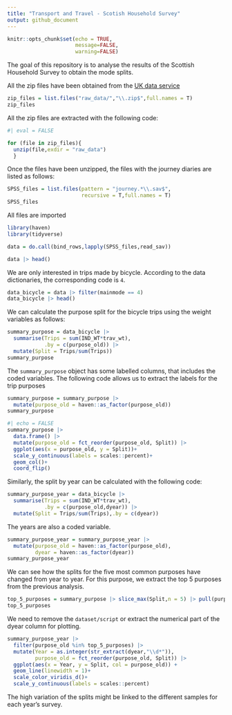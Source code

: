 ```yaml
---
title: "Transport and Travel - Scotish Household Survey"
output: github_document
---
```


```r
knitr::opts_chunk$set(echo = TRUE,
                      message=FALSE,
                      warning=FALSE)
```

The goal of this repository is to analyse the results of the Scottish Household Survey to obtain the mode splits.

All the zip files have been obtained from the [UK data service](https://beta.ukdataservice.ac.uk/datacatalogue/studies/study?id=8775)


```r
zip_files = list.files("raw_data/","\\.zip$",full.names = T)
zip_files
```
All the zip files are extracted with the following code:
```r
#| eval = FALSE

for (file in zip_files){  
  unzip(file,exdir = "raw_data")
  }
```


Once the files have been unzipped, the files with the journey diaries are listed as follows: 

```r
SPSS_files = list.files(pattern = "journey.*\\.sav$",
                        recursive = T,full.names = T)
SPSS_files
```

All files are imported 

```r
library(haven)
library(tidyverse)

data = do.call(bind_rows,lapply(SPSS_files,read_sav))

data |> head()
```
We are only interested in trips made by bicycle. According to the data dictionaries, the corresponding code is `4`.
```r
data_bicycle = data |> filter(mainmode == 4)
data_bicycle |> head()
```
We can calculate the purpose split for the bicycle trips using the weight variables as follows:
```r
summary_purpose = data_bicycle |>
  summarise(Trips = sum(IND_WT*trav_wt),
            .by = c(purpose_old)) |> 
  mutate(Split = Trips/sum(Trips))
summary_purpose
```

The `summary_purpose` object has some labelled columns, that includes the coded variables. The following code allows us to extract the labels for the trip purposes 

```r
summary_purpose = summary_purpose |> 
  mutate(purpose_old = haven::as_factor(purpose_old))
summary_purpose
```

```r
#| echo = FALSE
summary_purpose |>
  data.frame() |> 
  mutate(purpose_old = fct_reorder(purpose_old, Split)) |> 
  ggplot(aes(x = purpose_old, y = Split))+
  scale_y_continuous(labels = scales::percent)+
  geom_col()+
  coord_flip()
```

Similarly, the split by year can be calculated with the following code:

```r
summary_purpose_year = data_bicycle |>
  summarise(Trips = sum(IND_WT*trav_wt),
            .by = c(purpose_old,dyear)) |> 
  mutate(Split = Trips/sum(Trips),.by = c(dyear))
```

The years are also a coded variable.

```r
summary_purpose_year = summary_purpose_year |>
  mutate(purpose_old = haven::as_factor(purpose_old),
         dyear = haven::as_factor(dyear))
summary_purpose_year
```
We can see how the splits for the five most common purposes have changed from year to year. For this purpose, we extract the top 5 purposes from the previous analysis.

```r
top_5_purposes = summary_purpose |> slice_max(Split,n = 5) |> pull(purpose_old)
top_5_purposes
```


We need to remove the `dataset/script` or extract the numerical part of the dyear column for plotting. 

```r
summary_purpose_year |> 
  filter(purpose_old %in% top_5_purposes) |> 
  mutate(Year = as.integer(str_extract(dyear,"\\d*")), 
         purpose_old = fct_reorder(purpose_old, Split)) |> 
  ggplot(aes(x = Year, y = Split, col = purpose_old)) + 
  geom_line(linewidth = 1)+
  scale_color_viridis_d()+
  scale_y_continuous(labels = scales::percent)

```


The high variation of the splits might be linked to the different samples for each year's survey.

